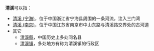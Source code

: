 '''清溪'''可以指：

* [[清溪_(宁海)|清溪 (宁海)]]，位于中国浙江省宁海县周围的一条河流，注入三门湾
* [[清溪_(南京)|清溪 (南京)]]，位于中国江苏省南京市中山东路与清溪路交界处的古河道
*其它
**[[清溪縣|清溪縣]]，中国历史上多处同名县
**[[清溪镇|清溪镇]]，多处地方有称为清溪镇的行政区

{{Disambig|Q|Cat=二字中国地名消歧义}}